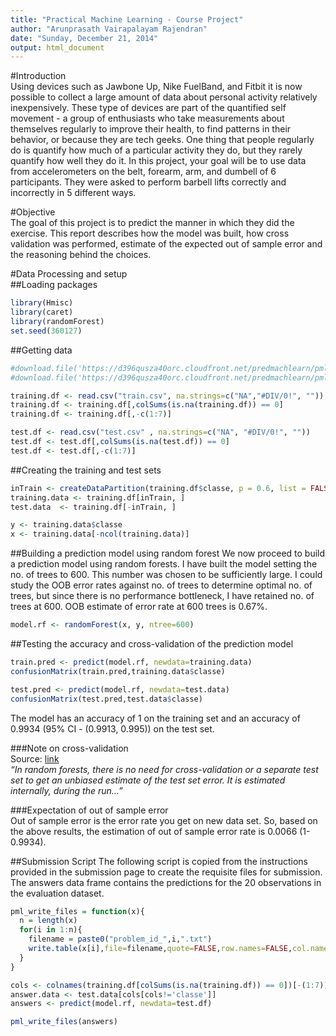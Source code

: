 ```yaml
---
title: "Practical Machine Learning - Course Project"
author: "Arunprasath Vairapalayam Rajendran"
date: "Sunday, December 21, 2014"
output: html_document
---
```


#Introduction  
Using devices such as Jawbone Up, Nike FuelBand, and Fitbit it is now possible to collect a large amount of data about personal activity relatively inexpensively. These type of devices are part of the quantified self movement - a group of enthusiasts who take measurements about themselves regularly to improve their health, to find patterns in their behavior, or because they are tech geeks. One thing that people regularly do is quantify how much of a particular activity they do, but they rarely quantify how well they do it. In this project, your goal will be to use data from accelerometers on the belt, forearm, arm, and dumbell of 6 participants. They were asked to perform barbell lifts correctly and incorrectly in 5 different ways. 

#Objective  
The goal of this project is to predict the manner in which they did the exercise. This report describes how the model was built, how cross validation was performed, estimate of the expected out of sample error and the reasoning behind the choices.  

#Data Processing and setup  
##Loading packages  

```r
library(Hmisc)
library(caret)
library(randomForest)
set.seed(360127)
```

##Getting data

```r
#download.file('https://d396qusza40orc.cloudfront.net/predmachlearn/pml-training.csv', "train.csv")
#download.file('https://d396qusza40orc.cloudfront.net/predmachlearn/pml-testing.csv', "test.csv")

training.df <- read.csv("train.csv", na.strings=c("NA","#DIV/0!", ""))
training.df <- training.df[,colSums(is.na(training.df)) == 0]
training.df <- training.df[,-c(1:7)]

test.df <- read.csv("test.csv" , na.strings=c("NA", "#DIV/0!", ""))
test.df <- test.df[,colSums(is.na(test.df)) == 0]
test.df <- test.df[,-c(1:7)]
```

##Creating the training and test sets  

```r
inTrain <- createDataPartition(training.df$classe, p = 0.6, list = FALSE)
training.data <- training.df[inTrain, ]
test.data  <- training.df[-inTrain, ]

y <- training.data$classe
x <- training.data[-ncol(training.data)]
```

##Building a prediction model using random forest
We now proceed to build a prediction model using random forests. I have built the model setting the no. of trees to 600. This number was chosen to be sufficiently large. I could study the OOB error rates against no. of trees to determine optimal no. of trees, but since there is no performance bottleneck, I have retained no. of trees at 600. OOB estimate of  error rate at 600 trees is 0.67%.

```r
model.rf <- randomForest(x, y, ntree=600)
```

##Testing the accuracy and cross-validation of the prediction model
```r
train.pred <- predict(model.rf, newdata=training.data)
confusionMatrix(train.pred,training.data$classe)

test.pred <- predict(model.rf, newdata=test.data)
confusionMatrix(test.pred,test.data$classe)
```

The model has an accuracy of 1 on the training set and an accuracy of 0.9934 (95% CI - (0.9913, 0.995)) on the test set.


###Note on cross-validation  
Source: [link](http://www.stat.berkeley.edu/~breiman/RandomForests/cc_home.htm#ooberr)  
*"In random forests, there is no need for cross-validation or a separate test set to get an unbiased estimate of the test set error. It is estimated internally, during the run..."*


###Expectation of out of sample error  
Out of sample error is the error rate you get on new data set. So, based on the above results, the estimation of out of sample error rate is 0.0066 (1-0.9934).


##Submission Script
The following script is copied from the instructions provided in the submission page to create the requisite files for submission. The answers data frame contains the predictions for the 20 observations in the evaluation dataset.

```r
pml_write_files = function(x){
  n = length(x)
  for(i in 1:n){
    filename = paste0("problem_id_",i,".txt")
    write.table(x[i],file=filename,quote=FALSE,row.names=FALSE,col.names=FALSE)
  }
}

cols <- colnames(training.df[colSums(is.na(training.df)) == 0])[-(1:7)]
answer.data <- test.data[cols[cols!='classe']]
answers <- predict(model.rf, newdata=test.df)

pml_write_files(answers)
```